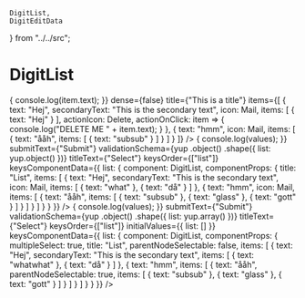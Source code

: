    DigitList,
    DigitEditData
} from "../../src";

<Meta
    title="Elements|DigitList"
    component={DigitList}
/>

# DigitList

<Preview>
    <Story name="1">
        <DigitList
            onClick={item => {
                console.log(item.text);
            }}
            dense={false}
            title={"This is a title"}
            items={[
                {
                    text: "Hej",
                    secondaryText: "This is the secondary text",
                    icon: Mail,
                    items: [
                        {
                            text: "Hej"
                        }
                    ],
                    actionIcon: Delete,
                    actionOnClick: item => {
                        console.log("DELETE ME " + item.text);
                    }
                },
                {
                    text: "hmm",
                    icon: Mail,
                    items: [
                        {
                            text: "ååh",
                            items: [
                                {
                                    text: "subsub"
                                }
                            ]
                        }
                    ]
                }
            ]}
        />
    </Story>
    <Story name="2">
        <DigitEditData
            onSubmit={values => {
                console.log(values);
            }}
            submitText={"Submit"}
            validationSchema={yup
                .object()
                .shape({ list: yup.object() })}
            titleText={"Select"}
            keysOrder={["list"]}
            keysComponentData={{
                list: {
                    component: DigitList,
                    componentProps: {
                        title: "List",
                        items: [
                            {
                                text: "Hej",
                                secondaryText:
                                    "This is the secondary text",
                                icon: Mail,
                                items: [
                                    {
                                        text: "what"
                                    },
                                    { text: "då" }
                                ]
                            },
                            {
                                text: "hmm",
                                icon: Mail,
                                items: [
                                    {
                                        text: "ååh",
                                        items: [
                                            {
                                                text: "subsub"
                                            },
                                            {
                                                text: "glass"
                                            },
                                            {
                                                text: "gott"
                                            }
                                        ]
                                    }
                                ]
                            }
                        ]
                    }
                }
            }}
        />
    </Story>
    <Story name="3">
        <DigitEditData
            onSubmit={values => {
                console.log(values);
            }}
            submitText={"Submit"}
            validationSchema={yup
                .object()
                .shape({ list: yup.array() })}
            titleText={"Select"}
            keysOrder={["list"]}
            initialValues={{
                list: []
            }}
            keysComponentData={{
                list: {
                    component: DigitList,
                    componentProps: {
                        multipleSelect: true,
                        title: "List",
                        parentNodeSelectable: false,
                        items: [
                            {
                                text: "Hej",
                                secondaryText:
                                    "This is the secondary text",
                                items: [
                                    {
                                        text: "whatwhat"
                                    },
                                    { text: "då" }
                                ]
                            },
                            {
                                text: "hmm",
                                items: [
                                    {
                                        text: "ååh",
                                        parentNodeSelectable: true,
                                        items: [
                                            {
                                                text: "subsub"
                                            },
                                            {
                                                text: "glass"
                                            },
                                            {
                                                text: "gott"
                                            }
                                        ]
                                    }
                                ]
                            }
                        ]
                    }
                }
            }}
        />        
    </Story>
</Preview>

<Props of={DigitList} />
